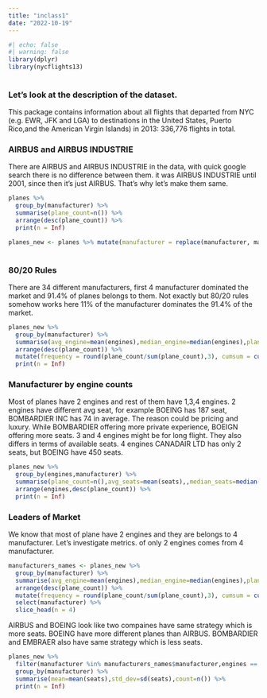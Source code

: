 ```yaml
---
title: "inclass1"
date: "2022-10-19"
---
```



```r
#| echo: false
#| warning: false
library(dplyr)
library(nycflights13)
  
```

### Let's look at the description of the dataset.

This package contains information about all flights that departed from NYC (e.g. EWR, JFK and LGA) to destinations in the United States, Puerto Rico,and the American Virgin Islands) in 2013: 336,776 flights in total.

### AIRBUS and AIRBUS INDUSTRIE

There are AIRBUS and AIRBUS INDUSTRIE in the data, with quick google search there is no difference between them. it was AIRBUS INDUSTRIE until 2001, since then it's just AIRBUS. That's why let's make them same.

```r
planes %>%
  group_by(manufacturer) %>%
  summarise(plane_count=n()) %>%
  arrange(desc(plane_count)) %>%
  print(n = Inf)

planes_new <- planes %>% mutate(manufacturer = replace(manufacturer, manufacturer == "AIRBUS INDUSTRIE", "AIRBUS"))
  
```

### 80/20 Rules

There are 34 different manufacturers, first 4 manufacturer dominated the market and 91.4% of planes belongs to them. Not exactly but 80/20 rules somehow works here 11% of the manufacturer dominates the 91.4% of the market.

```r
planes_new %>%
  group_by(manufacturer) %>%
  summarise(avg_engine=mean(engines),median_engine=median(engines),plane_count=n()) %>%
  arrange(desc(plane_count)) %>%
  mutate(frequency = round(plane_count/sum(plane_count),3), cumsum = cumsum(frequency)) %>%
  print(n = Inf)
```

### Manufacturer by engine counts

Most of planes have 2 engines and rest of them have 1,3,4 engines. 2 engines have different avg seat, for example BOEING has 187 seat, BOMBARDIER INC has 74 in average. The reason could be pricing and luxury. While BOMBARDIER offering more private experience, BOEIGN offering more seats. 3 and 4 engines might be for long flight. They also differs in terms of available seats. 4 engines CANADAIR LTD has only 2 seats, but BOEING have 450 seats.

```r
planes_new %>%
  group_by(engines,manufacturer) %>%
  summarise(plane_count=n(),avg_seats=mean(seats),,median_seats=median(seats)) %>%
  arrange(engines,desc(plane_count)) %>%
  print(n = Inf)
```

### Leaders of Market

We know that most of plane have 2 engines and they are belongs to 4 manufacturer. Let's investigate metrics. of only 2 engines comes from 4 manufacturer.

```r
manufacturers_names <- planes_new %>%
  group_by(manufacturer) %>%
  summarise(avg_engine=mean(engines),median_engine=median(engines),plane_count=n()) %>%
  arrange(desc(plane_count)) %>%
  mutate(frequency = round(plane_count/sum(plane_count),3), cumsum = cumsum(frequency)) %>%
  select(manufacturer) %>%
  slice_head(n = 4)
```

AIRBUS and BOEING look like two compaines have same strategy which is more seats. BOEING have more different planes than AIRBUS. BOMBARDIER and EMBRAER also have same strategy which is less seats.

```r
planes_new %>%
  filter(manufacturer %in% manufacturers_names$manufacturer,engines == 2) %>%
  group_by(manufacturer) %>%
  summarise(mean=mean(seats),std_dev=sd(seats),count=n()) %>%
  print(n = Inf)
```
